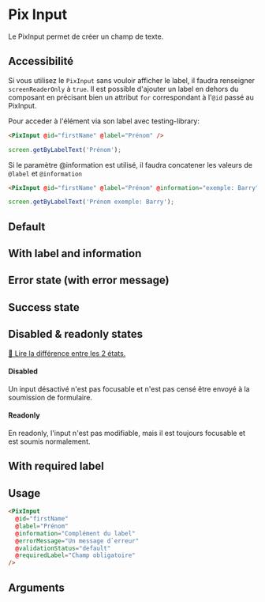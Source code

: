 
<Meta of={ComponentStories} />

# Pix Input

Le PixInput permet de créer un champ de texte.

## Accessibilité

Si vous utilisez le `PixInput` sans vouloir afficher le label, il faudra renseigner `screenReaderOnly` à `true`. Il est possible d'ajouter un label en dehors du composant en précisant bien un attribut `for` correspondant à l'`@id` passé au PixInput.

Pour acceder à l'élément via son label avec testing-library:

```html
<PixInput @id="firstName" @label="Prénom" />
```

```javascript
screen.getByLabelText('Prénom');
```

Si le paramètre @information est utilisé, il faudra concatener les valeurs de `@label` et `@information`

```html
<PixInput @id="firstName" @label="Prénom" @information="exemple: Barry" />
```

```javascript
screen.getByLabelText('Prénom exemple: Barry');
```

## Default

<Story of={ComponentStories.Default} height={100} />

## With label and information

<Story of={ComponentStories.withLabel} height={110} />

## Error state (with error message)

<Story of={ComponentStories.errorState} height={110} />

## Success state

<Story of={ComponentStories.successState} height={100} />

## Disabled & readonly states

[📖 Lire la différence entre les 2 états.](https://developer.mozilla.org/en-US/docs/Web/HTML/Attributes/readonly#attribute_interactions)

#### Disabled

Un input désactivé n'est pas focusable et n'est pas censé être envoyé à la soumission de formulaire.

<Story of={ComponentStories.disabledState} height={100} />

#### Readonly

En readonly, l'input n'est pas modifiable, mais il est toujours focusable et est soumis normalement.

<Story of={ComponentStories.readonlyState} height={100} />

## With required label

<Story of={ComponentStories.withRequiredLabel} height={100} />

## Usage

```html
<PixInput
  @id="firstName"
  @label="Prénom"
  @information="Complément du label"
  @errorMessage="Un message d`erreur"
  @validationStatus="default"
  @requiredLabel="Champ obligatoire"
/>
```

## Arguments

<ArgTypes of={ComponentStories} />
